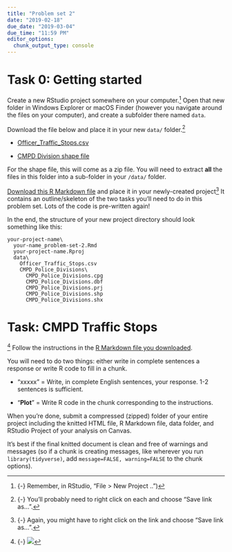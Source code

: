 ```yaml
---
title: "Problem set 2"
date: "2019-02-18"
due_date: "2019-03-04"
due_time: "11:59 PM"
editor_options: 
  chunk_output_type: console
---
```


# Task 0: Getting started

Create a new RStudio project somewhere on your computer.^[{-} Remember, in RStudio, "File > New Project ..")] Open that new folder in Windows Explorer or macOS Finder (however you navigate around the files on your computer), and create a subfolder there named `data`.

Download the file below and place it in your new `data/` folder.^[{-} You'll probably need to right click on each and choose "Save link as…".]

- <i class="fas fa-table"></i> [Officer_Traffic_Stops.csv](http://clt-charlotte.opendata.arcgis.com/datasets/c458bca429b542bbb31130c23510628a_7.csv)

- <i class="fas fa-table"></i> [CMPD Division shape file](http://clt-charlotte.opendata.arcgis.com/datasets/47167ee6d69248acbd825f2859c68dbf_5.zip)

For the shape file, this will come as a zip file. You will need to extract **all** the files in this folder into a sub-folder in your `/data/` folder.

[Download this R Markdown file](/files/your-name_problem-set-2.Rmd) and place it in your newly-created project^[{-} Again, you might have to right click on the link and choose "Save link as…".] It contains an outline/skeleton of the two tasks you'll need to do in this problem set. Lots of the code is pre-written again!

In the end, the structure of your new project directory should look something like this:

```
your-project-name\
  your-name_problem-set-2.Rmd
  your-project-name.Rproj
  data\
    Officer_Traffic_Stops.csv
    CMPD_Police_Divisions\
      CMPD_Police_Divisions.cpg
      CMPD_Police_Divisions.dbf
      CMPD_Police_Divisions.prj
      CMPD_Police_Divisions.shp
      CMPD_Police_Divisions.shx
```

# Task: CMPD Traffic Stops

^[{-} ![](https://media.giphy.com/media/l2Jed4yKA1OlaFJPW/giphy.gif)] Follow the instructions in the [R Markdown file you downloaded](/files/your-name_problem-set-2.Rmd).

You will need to do two things: either write in complete sentences a response or write R code to fill in a chunk.

- "xxxxx" = Write, in complete English sentences, your response. 1-2 sentences is sufficient.

- "**Plot**" = Write R code in the chunk corresponding to the instructions.

When you're done, submit a compressed (zipped) folder of your entire project including the knitted HTML file, R Markdown file, data folder, and RStudio Project of your analysis on Canvas. 

It's best if the final knitted document is clean and free of warnings and messages (so if a chunk is creating messages, like wherever you run `library(tidyverse)`, add `message=FALSE, warning=FALSE` to the chunk options).
